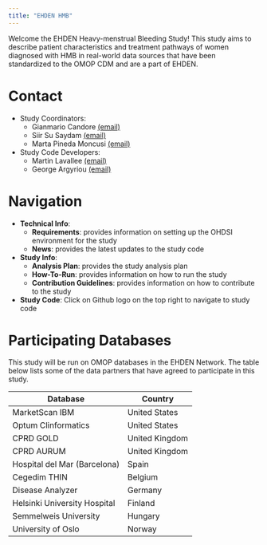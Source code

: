 ```yaml
---
title: "EHDEN HMB"
---
```


Welcome the EHDEN Heavy-menstrual Bleeding Study! This study aims to describe patient characteristics and treatment pathways of women diagnosed with HMB in real-world data sources that have been standardized to the OMOP CDM and are a part of EHDEN.

# Contact

* Study Coordinators:
    * Gianmario Candore [(email)](mailto:gianmario.candore@bayer.com)
    * Siir Su Saydam [(email)](mailto:siirsu.saydam@bayer.com)
    * Marta Pineda Moncusi [(email)](mailto:marta.pinedamoncusi@ndorms.ox.ac.uk)
* Study Code Developers:
    * Martin Lavallee [(email)](mailto:martin.lavallee@odysseusinc.com)
    * George Argyriou [(email)](mailto:george.argyriou@odysseusinc.com)


# Navigation

* **Technical Info**: 
    - **Requirements**: provides information on setting up the OHDSI environment for the study
    - **News**: provides the latest updates to the study code
* **Study Info**:
    - **Analysis Plan**: provides the study analysis plan
    - **How-To-Run**: provides information on how to run the study
    - **Contribution Guidelines**: provides information on how to contribute to the study 
* **Study Code**: Click on Github logo on the top right to navigate to study code 


# Participating Databases

This study will be run on OMOP databases in the EHDEN Network. The table below lists some of the data partners that have agreed to participate in this study.

| Database                            | Country            |
|-------------------------------------|--------------------|
| MarketScan IBM                      | United States      | 
| Optum Clinformatics                 | United States      |
| CPRD GOLD                           | United Kingdom     | 
| CPRD AURUM                          | United Kingdom     | 
| Hospital del Mar (Barcelona)        | Spain              | 
| Cegedim THIN                        | Belgium            |
| Disease Analyzer                    | Germany            |
| Helsinki University Hospital        | Finland            |
| Semmelweis University               | Hungary            |
| University of Oslo                  | Norway             |

